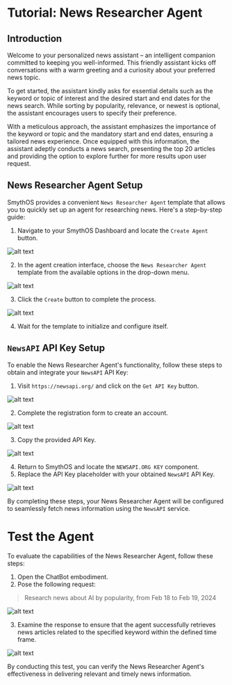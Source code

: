     
# Tutorial: News Researcher Agent

<YouTube videoId="SgJCK41SzJg" title="SmythOS - News Researcher Agent" />

## Introduction

Welcome to your personalized news assistant – an intelligent companion committed to keeping you well-informed. This friendly assistant kicks off conversations with a warm greeting and a curiosity about your preferred news topic.

To get started, the assistant kindly asks for essential details such as the keyword or topic of interest and the desired start and end dates for the news search. While sorting by popularity, relevance, or newest is optional, the assistant encourages users to specify their preference.

With a meticulous approach, the assistant emphasizes the importance of the keyword or topic and the mandatory start and end dates, ensuring a tailored news experience. Once equipped with this information, the assistant adeptly conducts a news search, presenting the top 20 articles and providing the option to explore further for more results upon user request.

## News Researcher Agent Setup

SmythOS provides a convenient `News Researcher Agent` template that allows you to quickly set up an agent for researching news. Here's a step-by-step guide:

1. Navigate to your SmythOS Dashboard and locate the `Create Agent` button.

<Image src="/img/news_research_agent/setup1.png" alt="alt text" />

2. In the agent creation interface, choose the `News Researcher Agent` template from the available options in the drop-down menu.

<Image src="/img/news_research_agent/setup2.png" alt="alt text" />

3. Click the `Create` button to complete the process.

<Image src="/img/news_research_agent/setup3.png" alt="alt text" />

4. Wait for the template to initialize and configure itself.

## `NewsAPI` API Key Setup

To enable the News Researcher Agent's functionality, follow these steps to obtain and integrate your `NewsAPI` API Key:

1. Visit `https://newsapi.org/` and click on the `Get API Key` button.

<Image src="/img/news_research_agent/setup4.png" alt="alt text" />

2. Complete the registration form to create an account.

<Image src="/img/news_research_agent/setup5.png" alt="alt text" />

3. Copy the provided API Key.

<Image src="/img/news_research_agent/setup6.png" alt="alt text" />
  
4. Return to SmythOS and locate the `NEWSAPI.ORG KEY` component.
5. Replace the API Key placeholder with your obtained `NewsAPI` API Key.

<Image src="/img/news_research_agent/setup7.png" alt="alt text" />

By completing these steps, your News Researcher Agent will be configured to seamlessly fetch news information using the `NewsAPI` service.

# Test the Agent

To evaluate the capabilities of the News Researcher Agent, follow these steps:

1. Open the ChatBot embodiment.
2. Pose the following request:

> Research news about AI by popularity, from Feb 18 to Feb 19, 2024

<Image src="/img/news_research_agent/setup8.png" alt="alt text" />

3. Examine the response to ensure that the agent successfully retrieves news articles related to the specified keyword within the defined time frame.

<Image src="/img/news_research_agent/setup9.png" alt="alt text" />

By conducting this test, you can verify the News Researcher Agent's effectiveness in delivering relevant and timely news information.


